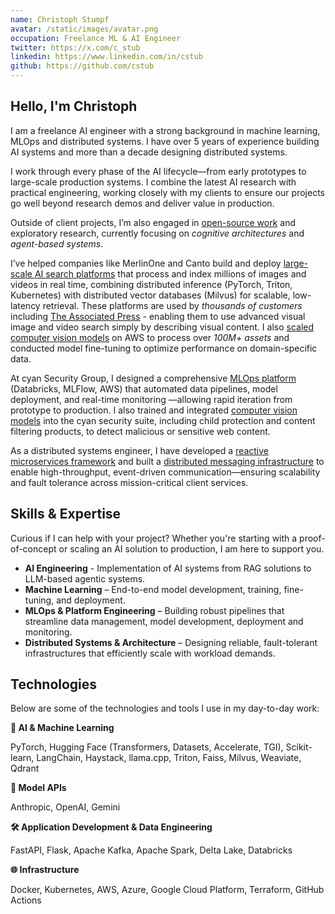 ```yaml
---
name: Christoph Stumpf
avatar: /static/images/avatar.png
occupation: Freelance ML & AI Engineer
twitter: https://x.com/c_stub
linkedin: https://www.linkedin.com/in/cstub
github: https://github.com/cstub
---
```


## Hello, I'm Christoph

I am a freelance AI engineer with a strong background in machine learning, MLOps and distributed systems. 
I have over 5 years of experience building AI systems and more than a decade designing distributed systems.

I work through every phase of the AI lifecycle—from early prototypes to large-scale production systems. 
I combine the latest AI research with practical engineering, working closely with my clients to ensure our projects go well beyond research 
demos and deliver value in production.

Outside of client projects, I’m also engaged in [open-source work](/open-source) and exploratory research, currently focusing on *cognitive architectures* and *agent-based systems*.

I’ve helped companies like MerlinOne and Canto build and deploy [large-scale AI search platforms](/portfolio#enterprise-scale-visual-search) that process and index millions of images and videos 
in real time, combining distributed inference (PyTorch, Triton, Kubernetes) with distributed vector databases (Milvus) for scalable, 
low-latency retrieval. These platforms are used by *thousands of customers* including [The Associated Press](https://newsroom.ap.org/) - enabling them to use advanced visual image and video search simply 
by describing visual content. 
I also [scaled computer vision models](/portfolio#ai-powered-visual-intelligence-suite) on AWS to process over *100M+ assets* and conducted model fine-tuning to optimize performance on domain-specific data.

At cyan Security Group, I designed a comprehensive [MLOps platform](/portfolio#enterprise-mlops-platform-from-data-to-deployment) (Databricks, MLFlow, AWS) that automated data pipelines, 
model deployment, and real-time monitoring —allowing rapid iteration from prototype to production. I also trained and integrated [computer vision models](/portfolio#deep-learning-content-filter-for-security-applications) 
into the cyan security suite, including child protection and content filtering products, to detect malicious or sensitive web content.

As a distributed systems engineer, I have developed a [reactive microservices framework](/portfolio#reactive-microservices-framework-for-high-performance-systems) and built a 
[distributed messaging infrastructure](/portfolio#event-driven-messaging-for-media-services) to enable high-throughput, event-driven communication—ensuring scalability and fault tolerance across mission-critical client services.

## Skills & Expertise

Curious if I can help with your project? Whether you're starting with a proof-of-concept or scaling an AI solution to production, I am here to support you.

* **AI Engineering** - Implementation of AI systems from RAG solutions to LLM-based agentic systems.
* **Machine Learning** – End-to-end model development, training, fine-tuning, and deployment.
* **MLOps & Platform Engineering** – Building robust pipelines that streamline data management, model development, deployment and monitoring.
* **Distributed Systems & Architecture** – Designing reliable, fault-tolerant infrastructures that efficiently scale with workload demands.

## Technologies

Below are some of the technologies and tools I use in my day-to-day work:

**🤖 AI & Machine Learning**

PyTorch, Hugging Face (Transformers, Datasets, Accelerate, TGI), Scikit-learn, LangChain, Haystack, llama.cpp, Triton, Faiss, Milvus, Weaviate, Qdrant

**🧠 Model APIs**

Anthropic, OpenAI, Gemini

**🛠️ Application Development & Data Engineering**

FastAPI, Flask, Apache Kafka, Apache Spark, Delta Lake, Databricks

**🌐 Infrastructure**

Docker, Kubernetes, AWS, Azure, Google Cloud Platform, Terraform, GitHub Actions
